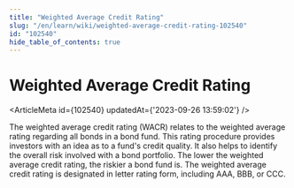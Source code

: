 ```yaml
---
title: "Weighted Average Credit Rating"
slug: "/en/learn/wiki/weighted-average-credit-rating-102540"
id: "102540"
hide_table_of_contents: true
---
```



# Weighted Average Credit Rating

<ArticleMeta id={102540} updatedAt={'2023-09-26 13:59:02'} />
<div className='border-solid border-b border-t-0 my-4 border-[var(--ifm-color-gray-300)]' />

The weighted average credit rating (WACR) relates to the weighted average rating regarding all bonds in a bond fund. This rating procedure provides investors with an idea as to a fund's credit quality. It also helps to identify the overall risk involved with a bond portfolio. The lower the weighted average credit rating, the riskier a bond fund is. The weighted average credit rating is designated in letter rating form, including AAA, BBB, or CCC.
